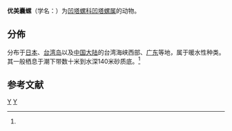 {{Speciesbox
| genus = Retusa
| species = elegantissima
| authority = Habe, 1950 {{r |id10564 |WoRMS_872279 }}
}}

'''优美囊螺'''（学名：{{lang|la|''Retusa elegantissima''}}）为[[凹塔螺科|凹塔螺科]][[凹塔螺属|凹塔螺属]]的动物{{r |id10564 |WoRMS_872279 }}。

==分佈==
分布于[[日本|日本]]、[[台湾岛|台湾岛]]以及[[中国大陆|中国大陆]]的台湾海峡西部、[[广东|广东]]等地，属于暖水性种类。其一般栖息于潮下带数十米到水深140米砂质底。<ref name='id10564'/>

==参考文献==
{{reflist|refs=
<ref name='id10564'>{{cite web| url =http://www.bioinfo.cn/db05/BjdwSpecies.php?action=view&id=10564| title =优美囊螺| work =《中国动物物种编目数据库》| publisher =中国科学院微生物研究所| author =中国科学院动物研究所| accessdate =2009-04-28| deadurl =yes| archiveurl =https://web.archive.org/web/20131203122335/http://www.bioinfo.cn/db05/BjdwSpecies.php?action=view| archivedate =2013-12-03}}</ref>
<ref name = "WoRMS_872279">{{WoRMS |title = ''Retusa elegantissima'' Habe, 1950 
|id = 872279 }}</ref>
}}

{{taxonbar}}

[[Category:凹塔螺屬|Y]]
[[Category:_1950年描述的动物|Y]]